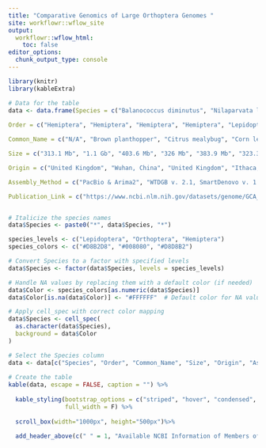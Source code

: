 ```yaml
---
title: "Comparative Genomics of Large Orthoptera Genomes "
site: workflowr::wflow_site
output:
  workflowr::wflow_html:
    toc: false
editor_options:
  chunk_output_type: console
---
```


```r
library(knitr)
library(kableExtra)

# Data for the table
data <- data.frame(Species = c("Balanococcus diminutus", "Nilaparvata lugens", "Placoccus citri", "Rhopalosiphum maidis", "Spodoptera frugiperda", "Plutella xylostella", "Pieris rapae", "Bicyclus anyana", "Ostrinia nubilalis", "Vaneaa cardui", "Pieris brassicae"),
                   
Order = c("Hemiptera", "Hemiptera", "Hemiptera", "Hemiptera", "Lepidoptera", "Lepidoptera", "Lepidoptera", "Lepidoptera", "Lepidoptera", "Lepidoptera", "Lepidoptera"), 

Common_Name = c("N/A", "Brown planthopper", "Citrus mealybug", "Corn leaf aphid", "Fall armyworm", "Diamondback moth", "Cabbage white", "Squinting bush brown", "European corn borer", "Painted Lady", "Large cabbage white"),

Size = c("313.1 Mb", "1.1 Gb", "403.6 Mb", "326 Mb", "383.9 Mb", "323.3 Mb", "256.4 Mb","457.2 Mb", "495.5 Mb", "424.8 Mb", "292.3 Mb"), 

Origin = c("United Kingdom", "Wuhan, China", "United Kingdom", "Ithaca, NY", "Australia", "United Kingdom", "United Kingdom", "United Kingdom", "United Kingdom", "United Kingdom", "United Kingdom"), 

Assembly_Method = c("PacBio & Arima2", "WTDGB v. 2.1, SmartDenovo v. 1.5, & HiC-Pro v 2.7.8", "PacBio, Arima2", "Canu v. 1.6 & Hi-C chromatin interation maps", "CANU v. 2.2.0; PurgeDups v. 1.2.5; AllHiC v. 1; Racon v. 1.4.3; Masurca-Polca v. 4.0.9", "77x PacBio data, 10X Genomics Chromium data, & Arima2 Hi-C data", "56x PacBio data, 10X Genomics Chromium data, & Arima Hi-C", "20x PacBio data & Arima2 Hi-C", "44x PacBio data & Arima2 Hi-C", "25x PacBio data, 10X Genomics Chromium data, & Arima Hi-C", "92x PacBio data, 10X Genomics Chromium data, & Qiagen Hi-C"),

Publication_Link = c("https://www.ncbi.nlm.nih.gov/datasets/genome/GCA_959613365.1/", "https://www.ncbi.nlm.nih.gov/datasets/genome/GCF_014356525.2/", "https://www.ncbi.nlm.nih.gov/datasets/genome/GCF_950023065.1/", "https://www.ncbi.nlm.nih.gov/datasets/genome/GCF_003676215.2/", "https://www.ncbi.nlm.nih.gov/datasets/genome/GCF_023101765.2/", "https://www.ncbi.nlm.nih.gov/datasets/genome/GCF_932276165.1/", "https://www.ncbi.nlm.nih.gov/datasets/genome/GCF_905147795.1/", "https://www.ncbi.nlm.nih.gov/datasets/genome/GCF_947172395.1/", "https://www.ncbi.nlm.nih.gov/datasets/genome/GCF_963855985.1/", "https://www.ncbi.nlm.nih.gov/datasets/genome/GCF_905220365.1/", "https://www.ncbi.nlm.nih.gov/datasets/genome/GCF_905147105.1/"))


# Italicize the species names
data$Species <- paste0("*", data$Species, "*")

species_levels <- c("Lepidoptera", "Orthoptera", "Hemiptera")
species_colors <- c("#D8B2D8", "#008080", "#D8D8B2")

# Convert Species to a factor with specified levels
data$Species <- factor(data$Species, levels = species_levels)

# Handle NA values by replacing them with a default color (if needed)
data$Color <- species_colors[as.numeric(data$Species)]
data$Color[is.na(data$Color)] <- "#FFFFFF"  # Default color for NA values

# Apply cell_spec with correct color mapping
data$Species <- cell_spec(
  as.character(data$Species), 
  background = data$Color
)

# Select the Species column
data <- data[c("Species", "Order", "Common_Name", "Size", "Origin", "Assembly_Method", "Publication_Link")]
 
# Create the table
kable(data, escape = FALSE, caption = "") %>%
  
  kable_styling(bootstrap_options = c("striped", "hover", "condensed", "responsive"), 
                full_width = F) %>%
  
  scroll_box(width="1000px", height="500px")%>%

  add_header_above(c(" " = 1, "Available NCBI Information of Members of Orthoptera & Other Orders in Insecta" = 6))
  
```
